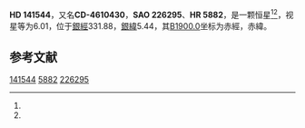 {{Starbox begin
| name = HD 141544
}}
{{Starbox observe
| epoch = [[J2000.0|J2000.0]]
| constell = {{星座名待查}}<ref name=SIMBAD>{{cite web
 | url=http://simbad.u-strasbg.fr/simbad/sim-id?Ident=HR+5882
 | title=Pulsating variable Star
 | publisher=Centre de Données astronomiques de Strasbourg
 | work=SIMBAD
 | accessdate=2012-07-13
 | archive-date=2020-04-16
 | archive-url=https://web.archive.org/web/20200416151618/http://simbad.u-strasbg.fr/simbad/sim-id?Ident=HR+5882
 | dead-url=no
 }}</ref><ref name=DATA>{{cite web
 | url=http://vizier.u-strasbg.fr/viz-bin/VizieR-5?-out.add=.&-source=5050&-corr=PK=HR&-out.max=9999&HR=5882
 | title=VizieR Detailed Page
 | accessdate=2012-07-13
 | archive-date=2020-04-16
 | archive-url=https://web.archive.org/web/20200416151351/http://vizier.u-strasbg.fr/viz-bin/VizieR-5?-out.add=.&-source=5050&-corr=PK%3DHR&-out.max=9999&HR=5882
 | dead-url=no
 }}</ref>
| 星官 = 
| ra = {{RA|15|51|31.5}}<ref name=SIMBAD /><ref name=DATA />
| dec = {{DEC|-47|3|38}}<ref name=SIMBAD /><ref name=DATA />
| appmag_v = 6.01<ref name=SIMBAD /><ref name=DATA />
}}
{{Starbox character
| class = K2III<ref name=SIMBAD /><ref name=DATA />
| b-v = 1.16<ref name=SIMBAD /><ref name=DATA />
| u-b = 1.12<ref name=SIMBAD /><ref name=DATA />
| r-i = <ref name=SIMBAD /><ref name=DATA />
| variable = 
}}
{{Starbox astrometry
| radial_v = 1.12
| prop_mo_ra = 30
| parallax = 
| p_error = 
}}
{{Starbox catalog
| names =CD-4610430，[[SAO星表|SAO]] 226295，[[HD星表|HD]] 141544，[[HR星表|HR]] 5882}}
{{Starbox reference |Simbad=HR+5882}}
{{Starbox end}}

'''HD 141544'''，又名'''CD-4610430'''，'''SAO 226295'''、'''HR 5882'''，是一颗恒星<ref name=SIMBAD /><ref name=DATA />，视星等为6.01，位于[[銀道座標系|銀經]]331.88，[[銀道座標系|銀緯]]5.44，其[[B1900.0|B1900.0]]坐标为赤經{{RA|15|44|25.3}}，赤緯{{DEC|-46|5.44|24}}。

== 参考文献 ==
{{reflist}}

{{star-stub}}

[[Category:HD和HDE天體|141544]]
[[Category:HR天體|5882]]
[[Category:SAO天體|226295]]